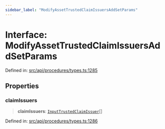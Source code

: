```yaml
---
sidebar_label: "ModifyAssetTrustedClaimIssuersAddSetParams"
---
```


# Interface: ModifyAssetTrustedClaimIssuersAddSetParams

Defined in: [src/api/procedures/types.ts:1285](https://github.com/PolymeshAssociation/polymesh-sdk/blob/bee6a2fe7a8ce5db42a6982e793782182cde2153/src/api/procedures/types.ts#L1285)

## Properties

### claimIssuers

> **claimIssuers**: [`InputTrustedClaimIssuer`](../../../entities/types/type-aliases/InputTrustedClaimIssuer.mdx)[]

Defined in: [src/api/procedures/types.ts:1286](https://github.com/PolymeshAssociation/polymesh-sdk/blob/bee6a2fe7a8ce5db42a6982e793782182cde2153/src/api/procedures/types.ts#L1286)
